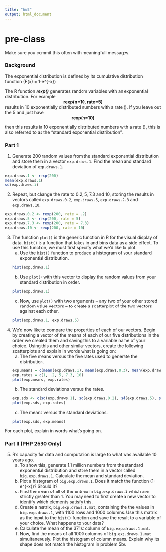 ```yaml
---
title: "hw2"
output: html_document
---
```

# pre-class


Make sure you commit this often with meaningfull messages. 

### Background

The exponential distribution is defined by its cumulative distribution function
\(F(x) = 1-e^{-\lambda x}\)

The R function ***rexp()*** generates random variables with an exponential distribution. For example 
<center><strong>rexp(n=10, rate=5)</strong> </center>

results in 10 exponentially distributed numbers with a rate \(\lambda=5\). If you leave out the 5 and just have
<center><strong>rexp(n=10) </strong></center>
then this results in 10 exponentially distributed numbers with a rate \(\lambda=1\), this is also referred to as the "standard exponential distribution". 

### Part 1


1. Generate 200 random values from the standard exponential distribution and store them in a vector `exp.draws.1`.  Find the mean and standard deviation of `exp.draws.1`.

```r
exp.draws.1 <- rexp(200)
mean(exp.draws.1)
sd(exp.draws.1)
```

2. Repeat, but change the rate to 0.2, 5, 7.3 and 10, storing the results in vectors called  `exp.draws.0.2`,  `exp.draws.5`,  `exp.draws.7.3` and  `exp.draws.10`. 

```r
exp.draws.0.2 <- rexp(200, rate = .2)
exp.draws.5 <- rexp(200, rate = 5)
exp.draws.7.3 <- rexp(200, rate = 7.3)
exp.draws.10 <- rexp(200, rate = 10)
```


3. The function `plot()` is the generic function in R for the visual display of data. `hist()` is a function that takes in and bins data as a side effect. To use this function, we must first specify what we'd like to plot.
    a. Use the `hist()` function to produce a histogram of your standard exponential distribution. 
```r
hist(exp.draws.1)
```
    b. Use `plot()` with this vector to display the random values from your standard distribution in order.
```r
plot(exp.draws.1)    
```

    c. Now, use `plot()` with two arguments -- any two of your other stored random value vectors -- to create a scatterplot of the two vectors against each other.
```r
plot(exp.draws.1, exp.draws.5)
```

4. We'd now like to compare the properties of each of our vectors. Begin by creating a vector of the means of each of our five distributions in the order we created them and saving this to a variable name of your choice. Using this and other similar vectors, create the following scatterplots and explain in words what is going on:
    a. The five means versus the five rates used to generate the distribution.
```r
exp.means = c(mean(exp.draws.1), mean(exp.draws.0.2), mean(exp.draws.5), mean(exp.draws.7.3), mean(exp.draws.10))
exp.rates = c(1, .2, 5, 7.3, 10)
plot(exp.means, exp.rates)
```
    b. The standard deviations versus the rates.
```r
exp.sds <- c(sd(exp.draws.1), sd(exp.draws.0.2), sd(exp.draws.5), sd(exp.draws.7.3), sd(exp.draws.10))
plot(exp.sds, exp.rates)
```
    c. The means versus the standard deviations.
```r
plot(exp.sds, exp.means)
```

For each plot, explain in words what's going on.

### Part II (PHP 2560 Only)


5. R's capacity for data and computation is large to what was available 10 years ago. 
    a. To show this, generate 1.1 million numbers from the standard exponential distribution and store them in a vector called `big.exp.draws.1`. Calculate the mean and standard deviation.
    b. Plot a histogram of `big.exp.draws.1`.  Does it match the function \(1-e^{-x}\)?  Should it? 
    c. Find the mean of all of the entries in `big.exp.draws.1` which are strictly greater than 1. You may need to first create a new vector to identify which elements satisfy this.
    d. Create a matrix, `big.exp.draws.1.mat`, containing the the values in 
`big.exp.draws.1`, with 1100 rows and 1000 columns. Use this matrix as the input to the `hist()` function and save the result to a variable of your choice. What happens to your data?
    e. Calculate the mean of the 371st column of `big.exp.draws.1.mat`.
    f. Now, find the means of all 1000 columns of `big.exp.draws.1.mat` simultaneously. Plot the histogram of column means.  Explain why its shape does not match the histogram in problem 5b).

